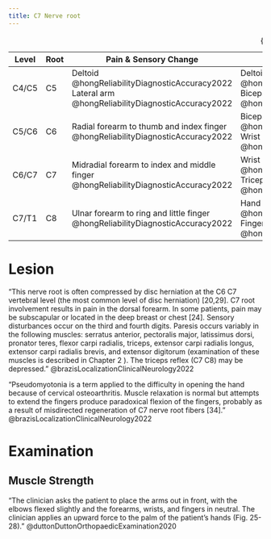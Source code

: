 ```yaml
---
title: C7 Nerve root
---
```



| Level | Root | Pain & Sensory Change | Motor Weakness | Abnormal Reflexes |
|-|-|---|--|-|
| C4/C5 | C5 | Deltoid @hongReliabilityDiagnosticAccuracy2022 <br> Lateral arm @hongReliabilityDiagnosticAccuracy2022 | Deltoid @hongReliabilityDiagnosticAccuracy2022 <br> Biceps @hongReliabilityDiagnosticAccuracy2022 | Bicep reflex @hongReliabilityDiagnosticAccuracy2022 |
| C5/C6 | C6 | Radial forearm to thumb and index finger @hongReliabilityDiagnosticAccuracy2022 | Biceps @hongReliabilityDiagnosticAccuracy2022 <br> Wrist extensor @hongReliabilityDiagnosticAccuracy2022 | Bicep reflex @hongReliabilityDiagnosticAccuracy2022 <br> Brachioradialis reflex @hongReliabilityDiagnosticAccuracy2022 |
| C6/C7 | C7 | Midradial forearm to index and middle finger @hongReliabilityDiagnosticAccuracy2022 | Wrist Flexor @hongReliabilityDiagnosticAccuracy2022 <br> Tricep @hongReliabilityDiagnosticAccuracy2022 | Triceps reflex @hongReliabilityDiagnosticAccuracy2022 |
| C7/T1 | C8 | Ulnar forearm to ring and little finger @hongReliabilityDiagnosticAccuracy2022 | Hand Intrinsic @hongReliabilityDiagnosticAccuracy2022 <br> Finger Flexor @hongReliabilityDiagnosticAccuracy2022 | N/a @hongReliabilityDiagnosticAccuracy2022 |

: {.striped .hover}


# Lesion

"This nerve root is often compressed by disc herniation at the C6 C7 vertebral level (the most common level of disc herniation) [20,29]. C7 root involvement results in pain in the dorsal forearm. In some patients, pain may be subscapular or located in the deep breast or chest [24]. Sensory disturbances occur on the third and fourth digits. Paresis occurs variably in the following muscles: serratus anterior, pectoralis major, latissimus dorsi, pronator teres, flexor carpi radialis, triceps, extensor carpi radialis longus, extensor carpi radialis brevis, and extensor digitorum (examination of these muscles is described in Chapter 2 ). The triceps reflex (C7 C8) may be depressed." @brazisLocalizationClinicalNeurology2022 

"Pseudomyotonia is a term applied to the difficulty in opening the hand because of cervical osteoarthritis. Muscle relaxation is normal but attempts to extend the fingers produce paradoxical flexion of the fingers, probably as a result of misdirected regeneration of C7 nerve root fibers [34]." @brazisLocalizationClinicalNeurology2022 

# Examination

## Muscle Strength
"The clinician asks the patient to place the arms out in front, with the elbows flexed slightly and the forearms, wrists, and fingers in neutral. The clinician applies an upward force to the palm of the patient’s hands (Fig. 25-28)." @duttonDuttonOrthopaedicExamination2020